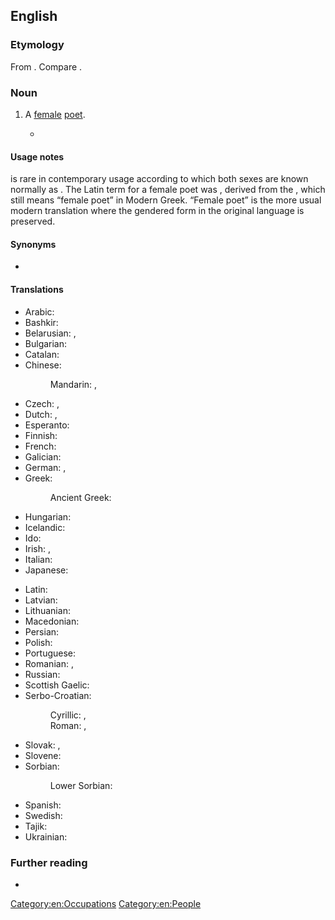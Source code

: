 ==English==

===Etymology===
From {{suf|en|poet|ess}}. Compare {{cog|enm|poetresse|t=poetess}}.

===Noun===
{{en-noun|es}}

# {{lb|en|dated}} A [[female]] [[poet]].
#* {{quote-book|en|year=1830|title=Juvenilia|chapter=Leonine Elegiacs|chapterurl={{fullurl:s:en:Leonine Elegiacs}}|author=Alfred Tennyson|authorlink=Alfred, Lord Tennyson|passage=The ancient '''poetess''' singeth, that Hesperus all things bringeth, / Smoothing the wearied mind: bring me my love, Rosalind.}}

====Usage notes====
{{m|en|poetess|Poetess}} is rare in contemporary usage according to which both sexes are known normally as {{m|en|poet|poets}}. The Latin term for a female poet was {{m|la|poētria}}, derived from the {{cog|grc|ποιήτρια}}, which still means “female poet” in Modern Greek. “Female poet” is the more usual modern translation where the gendered form in the original language is preserved.

====Synonyms====
* {{l|en|poetress}} {{q|obsolete}}

====Translations====
{{trans-top|female poet}}
* Arabic: {{t|ar|شَاعِرَة|f}}
* Bashkir: {{t|ba|шағирә|sc=Cyrl}}
* Belarusian: {{t|be|паэ́тка|f|sc=Cyrl}}, {{t|be|паэтэ́са|m|sc=Cyrl}}
* Bulgarian: {{t|bg|поете́са|f|sc=Cyrl}}
* Catalan: {{t+|ca|poetessa|f}}
* Chinese:
*: Mandarin: {{t|cmn|女詩人|sc=Hani}}, {{t|cmn|女诗人|tr=nǚshīrén|sc=Hani}}
* Czech: {{t+|cs|básnířka|f}}, {{t+|cs|poetka|f}}
* Dutch: {{t+|nl|dichteres|f}}, {{t|nl|poëte|f}}
* Esperanto: {{t|eo|poetino}}
* Finnish: {{t|fi|runoilijatar}}
* French: {{t+|fr|poétesse|f}}
* Galician: {{t+|gl|poetisa|f}}
* German: {{t+|de|Dichterin|f}}, {{t|de|Poetin|f}}
* Greek: {{t+|el|ποιήτρια|f}}
*: Ancient Greek: {{t|grc|ποιήτρια|f}}
* Hungarian: {{t+|hu|költőnő}}
* Icelandic: {{t|is|skáldkona|f}}
* Ido: {{t|io|poetino}}
* Irish: {{t|ga|banfhile|m}}, {{t|ga|file mná|m}}
* Italian: {{t+|it|poetessa|f}}
* Japanese: {{t|ja|女流詩人|tr=じょりゅうしじん, joryūshijin|sc=Jpan}}
{{trans-mid}}
* Latin: {{t|la|poētria|f}}
* Latvian: {{t|lv|dzejniece|f}}
* Lithuanian: {{t|lt|poetė|f}}
* Macedonian: {{t|mk|поете́са|f|sc=Cyrl}}
* Persian: {{t+|fa|شاعره|tr=šâ'ere|sc=fa-Arab}}
* Polish: {{t+|pl|poetka|f}}
* Portuguese: {{t+|pt|poetisa|f}}
* Romanian: {{t+|ro|poetă|f}}, {{t+|ro|poetesă|f}}
* Russian: {{t+|ru|поэте́сса|f|tr=poetɛ́ssa}}
* Scottish Gaelic: {{t|gd|bana-bhàrd|f}}
* Serbo-Croatian:
*: Cyrillic: {{t|sh|песникиња|f}}, {{t|sh|пјесникиња|f}}
*: Roman: {{t|sh|pesnikinja|f}}, {{t+|sh|pjesnikinja|f}}
* Slovak: {{t|sk|básnička|f}}, {{t|sk|poetka|f}}
* Slovene: {{t|sl|pesnica|f}}
* Sorbian:
*: Lower Sorbian: {{t|dsb|basnikarka|f}}
* Spanish: {{t+|es|poetisa|f}}
* Swedish: {{t+|sv|poetissa}}
* Tajik: {{t+|tg|шоира|sc=Cyrl}}
* Ukrainian: {{t|uk|поете́са|f|sc=Cyrl}}
{{trans-bottom}}

===Further reading===
* {{pedia}}

[[Category:en:Occupations]]
[[Category:en:People]]